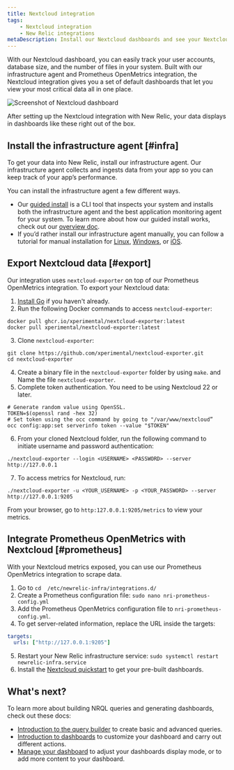 ```yaml
---
title: Nextcloud integration
tags:
    - Nextcloud integration
    - New Relic integrations
metaDescription: Install our Nextcloud dashboards and see your Nextcloud performance data in New Relic.
---
```



With our Nextcloud dashboard, you can easily track your user accounts, database size, and the number of files in your system. Built with our infrastructure agent and Prometheus OpenMetrics integration, the Nextcloud integration gives you a set of default dashboards that let you view your most critical data all in one place. 

<img
    title="Screenshot of Nextcloud dashboard"
    src={infrastructureNextcloudIntegration}
/>

<figcaption>
After setting up the Nextcloud integration with New Relic, your data displays in dashboards like these right out of the box. 
</figcaption>

## Install the infrastructure agent [#infra]

To get your data into New Relic, install our infrastructure agent. Our infrastructure agent collects and ingests data from your app so you can keep track of your app’s performance.

You can install the infrastructure agent a few different ways. 

* Our [guided install](https://one.newrelic.com/nr1-core?state=4f81feab-35f7-e97e-9903-52510f8542bd) is a CLI tool that inspects your system and installs both the infrastructure agent and the best application monitoring agent for your system. To learn more about how our guided install works, check out our [overview doc](/docs/infrastructure/host-integrations/installation/new-relic-guided-install-overview). 
* If you’d rather install our infrastructure agent manually, you can follow a tutorial for manual installation for [Linux](), [Windows](), or [iOS](). 

## Export Nextcloud data [#export]

Our integration uses `nextcloud-exporter` on top of our Prometheus OpenMetrics integration. To export your Nextcloud data: 

1. [Install Go](https://go.dev/doc/install) if you haven't already.
2. Run the following Docker commands to access `nextcloud-exporter`:

```
docker pull ghcr.io/xperimental/nextcloud-exporter:latest
docker pull xperimental/nextcloud-exporter:latest
```

3. Clone `nextcloud-exporter`:

```
git clone https://github.com/xperimental/nextcloud-exporter.git
cd nextcloud-exporter
```

4. Create a binary file in the `nextcloud-exporter` folder by using `make`. and Name the file `nextcloud-exporter`.
5. Complete token authentication. You need to be using Nextcloud 22 or later.

```
# Generate random value using OpenSSL.
TOKEN=$(openssl rand -hex 32)
# Set token using the occ command by going to "/var/www/nextcloud”
occ config:app:set serverinfo token --value "$TOKEN"
``` 
6. From your cloned Nextcloud folder, run the following command to initiate username and password authentication:

```
./nextcloud-exporter --login <USERNAME> <PASSWORD> --server http://127.0.0.1
```
7. To access metrics for Nextcloud, run:

```
./nextcloud-exporter -u <YOUR_USERNAME> -p <YOUR_PASSWORD> --server http://127.0.0.1:9205
```

From your browser, go to `http:127.0.0.1:9205/metrics` to view your metrics.  

## Integrate Prometheus OpenMetrics with Nextcloud [#prometheus]

With your Nextcloud metrics exposed, you can use our Prometheus OpenMetrics integration to scrape data.

1. Go to `cd  /etc/newrelic-infra/integrations.d/`
2. Create a Prometheus configuration file: `sudo nano nri-prometheus-config.yml`
3. Add the Prometheus OpenMetrics configuration file to `nri-prometheus-config.yml`. 
4. To get server-related information, replace the URL inside the targets:
```yml
targets:
  urls: ["http://127.0.0.1:9205"]
```
5. Restart your New Relic infrastructure service: `sudo systemctl restart newrelic-infra.service`
6. Install the [Nextcloud quickstart](https://newrelic.com/instant-observability/nextcloud) to get your pre-built dashboards.

## What's next?

To learn more about building NRQL queries and generating dashboards, check out these docs:

* [Introduction to the query builder](/docs/query-your-data/explore-query-data/query-builder/introduction-query-builder) to create basic and advanced queries.
* [Introduction to dashboards](/docs/query-your-data/explore-query-data/dashboards/introduction-dashboards) to customize your dashboard and carry out different actions.
* [Manage your dashboard](/docs/query-your-data/explore-query-data/dashboards/manage-your-dashboard) to adjust your dashboards display mode, or to add more content to your dashboard. 
